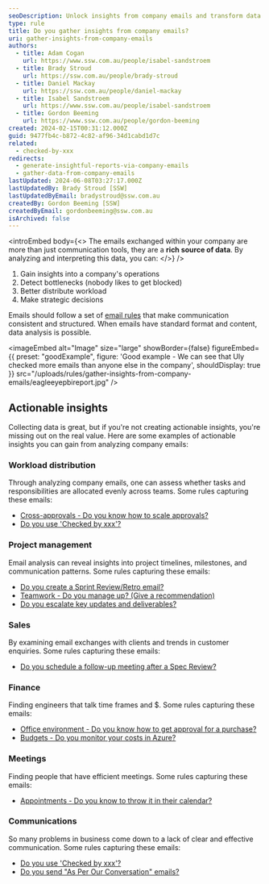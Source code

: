 ```yaml
---
seoDescription: Unlock insights from company emails and transform data into actionable decisions with SSW EagleEye's email analysis.
type: rule
title: Do you gather insights from company emails?
uri: gather-insights-from-company-emails
authors:
  - title: Adam Cogan
    url: https://www.ssw.com.au/people/isabel-sandstroem
  - title: Brady Stroud
    url: https://ssw.com.au/people/brady-stroud
  - title: Daniel Mackay
    url: https://ssw.com.au/people/daniel-mackay
  - title: Isabel Sandstroem
    url: https://www.ssw.com.au/people/isabel-sandstroem
  - title: Gordon Beeming
    url: https://www.ssw.com.au/people/gordon-beeming
created: 2024-02-15T00:31:12.000Z
guid: 9477fb4c-b872-4c82-af96-34d1cabd1d7c
related:
  - checked-by-xxx
redirects:
  - generate-insightful-reports-via-company-emails
  - gather-data-from-company-emails
lastUpdated: 2024-06-08T03:27:17.000Z
lastUpdatedBy: Brady Stroud [SSW]
lastUpdatedByEmail: bradystroud@ssw.com.au
createdBy: Gordon Beeming [SSW]
createdByEmail: gordonbeeming@ssw.com.au
isArchived: false
---
```


<introEmbed
  body={<>
The emails exchanged within your company are more than just communication tools, they are a **rich source of data**. By analyzing and interpreting this data, you can:
  </>}
/>
1. Gain insights into a company's operations
2. Detect bottlenecks (nobody likes to get blocked)
3. Better distribute workload
4. Make strategic decisions

<youtubeEmbed url="https://www.youtube.com/watch?v=-7c6uagBBBM" description="Video: Transforming Company Data into Epic Insights ✨ | [Isabel Sandstroem](https://www.ssw.com.au/people/isabel-sandstroem) | [SSW EagleEye](https://ssweagleeye.com/) (4 min)" />

Emails should follow a set of [email rules](/rules-to-better-email) that make communication consistent and structured. When emails have standard format and content, data analysis is possible.

<imageEmbed
  alt="Image"
  size="large"
  showBorder={false}
  figureEmbed={{
    preset: "goodExample",
    figure: 'Good example - We can see that Uly checked more emails than anyone else in the company',
    shouldDisplay: true
  }}
  src="/uploads/rules/gather-insights-from-company-emails/eagleeyepbireport.jpg"
/>

## Actionable insights

Collecting data is great, but if you're not creating actionable insights, you're missing out on the real value. Here are some examples of actionable insights you can gain from analyzing company emails:

### Workload distribution

Through analyzing company emails, one can assess whether tasks and responsibilities are allocated evenly across teams. Some rules capturing these emails:

- [Cross-approvals - Do you know how to scale approvals?](/cross-approvals)
- [Do you use 'Checked by xxx'?](/checked-by-xxx)

### Project management

Email analysis can reveal insights into project timelines, milestones, and communication patterns. Some rules capturing these emails:

- [Do you create a Sprint Review/Retro email?](/sprint-review-retro-email)
- [Teamwork - Do you manage up? (Give a recommendation)](/do-you-manage-up)
- [Do you escalate key updates and deliverables?](/escalate-key-updates)

### Sales

By examining email exchanges with clients and trends in customer enquiries. Some rules capturing these emails:

- [Do you schedule a follow-up meeting after a Spec Review?](/schedule-followup-meeting-after-spec-review)

### Finance

Finding engineers that talk time frames and $. Some rules capturing these emails:

- [Office environment - Do you know how to get approval for a purchase?](/purchase-please)
- [Budgets - Do you monitor your costs in Azure?](/azure-budgets)

### Meetings

Finding people that have efficient meetings. Some rules capturing these emails:

- [Appointments - Do you know to throw it in their calendar?](/appointments-throw-it-in-their-calendar)

### Communications

So many problems in business come down to a lack of clear and effective communication. Some rules capturing these emails:

- [Do you use 'Checked by xxx'?](/checked-by-xxx)
- [Do you send "As Per Our Conversation" emails?](/as-per-our-conversation-emails)

<!--
# Anatomy of an EagleEye rule
=============================
What are we looking at? Email
What are the insights? See bullets above
Video
Actionable insights - How we change process off the data
-->
